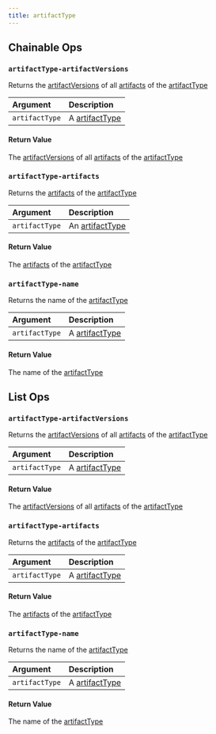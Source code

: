 ```yaml
---
title: artifactType
---
```

## Chainable Ops
<h3 id="artifactType-artifactVersions"><code>artifactType-artifactVersions</code></h3>

Returns the [artifactVersions](/models/ref/query-panel/artifact-version) of all [artifacts](/models/ref/query-panel/artifact) of the [artifactType](/models/ref/query-panel/artifact-type)

| Argument | Description |
| :--- | :--- |
| `artifactType` | A [artifactType](/models/ref/query-panel/artifact-type) |

#### Return Value
The [artifactVersions](/models/ref/query-panel/artifact-version/) of all [artifacts](/models/ref/query-panel/artifact/) of the [artifactType](/models/ref/query-panel/artifact-type/)

<h3 id="artifactType-artifacts"><code>artifactType-artifacts</code></h3>

Returns the [artifacts](/models/ref/query-panel/artifact) of the [artifactType](/models/ref/query-panel/artifact-type/)

| Argument | Description |
| :--- | :--- |
| `artifactType` | An [artifactType](/models/ref/query-panel/artifact-type/) |

#### Return Value
The [artifacts](/models/ref/query-panel/artifact) of the [artifactType](/models/ref/query-panel/artifact-type/)

<h3 id="artifactType-name"><code>artifactType-name</code></h3>

Returns the name of the [artifactType](/models/ref/query-panel/artifact-type/)

| Argument | Description |
| :--- | :--- |
| `artifactType` | A [artifactType](/models/ref/query-panel/artifact-type) |

#### Return Value
The name of the [artifactType](/models/ref/query-panel/artifact-type)


## List Ops
<h3 id="artifactType-artifactVersions"><code>artifactType-artifactVersions</code></h3>

Returns the [artifactVersions](/models/ref/query-panel/artifact-version) of all [artifacts](/models/ref/query-panel/artifact) of the [artifactType](/models/ref/query-panel/artifact-type)

| Argument | Description |
| :--- | :--- |
| `artifactType` | A [artifactType](/models/ref/query-panel/artifact-type) |

#### Return Value
The [artifactVersions](/models/ref/query-panel/artifact-version) of all [artifacts](/models/ref/query-panel/artifact) of the [artifactType](/models/ref/query-panel/artifact-type)

<h3 id="artifactType-artifacts"><code>artifactType-artifacts</code></h3>

Returns the [artifacts](/models/ref/query-panel/artifact) of the [artifactType](/models/ref/query-panel/artifact-type)

| Argument | Description |
| :--- | :--- |
| `artifactType` | A [artifactType](/models/ref/query-panel/artifact-type) |

#### Return Value
The [artifacts](/models/ref/query-panel/artifact) of the [artifactType](/models/ref/query-panel/artifact-type)

<h3 id="artifactType-name"><code>artifactType-name</code></h3>

Returns the name of the [artifactType](/models/ref/query-panel/artifact-type)

| Argument | Description |
| :--- | :--- |
| `artifactType` | A [artifactType](/models/ref/query-panel/artifact-type) |

#### Return Value
The name of the [artifactType](/models/ref/query-panel/artifact-type)

